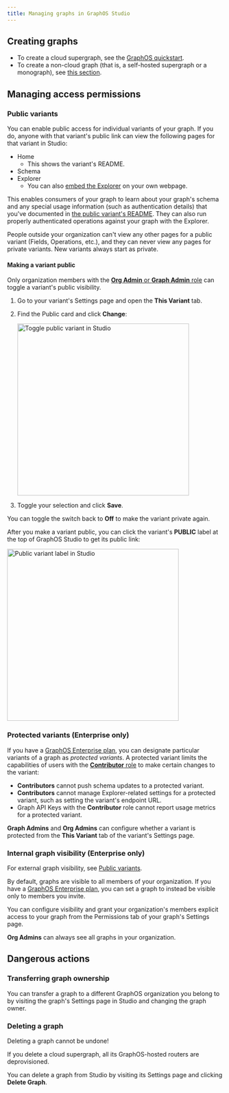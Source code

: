 ```yaml
---
title: Managing graphs in GraphOS Studio
---
```


## Creating graphs

- To create a cloud supergraph, see the [GraphOS quickstart](../quickstart/cloud/).
- To create a non-cloud graph (that is, a self-hosted supergraph or a monograph), see [this section](./#creating-graphs).

## Managing access permissions

### Public variants

You can enable public access for individual variants of your graph. If you do, anyone with that variant's public link can view the following pages for that variant in Studio:

- Home
  - This shows the variant's README.
- Schema
- Explorer
  - You can also [embed the Explorer](../explorer/embed-explorer/) on your own webpage.

This enables consumers of your graph to learn about your graph's schema and any special usage information (such as authentication details) that you've documented in [the public variant's README](#the-readme-page). They can also run properly authenticated operations against your graph with the Explorer.

People outside your organization can't view any other pages for a public variant (Fields, Operations, etc.), and they can never view any pages for private variants. New variants always start as private.

#### Making a variant public

<Note>

Only organization members with the [**Org Admin** or **Graph Admin** role](../org/members/) can toggle a variant's public visibility.

</Note>

1. Go to your variant's Settings page and open the **This Variant** tab.
2. Find the Public card and click **Change**:

   <img
     class="screenshot"
     src="../../img/toggle-public-protected-variant.png"
     alt="Toggle public variant in Studio"
     width="400"
   />

3. Toggle your selection and click **Save**.

You can toggle the switch back to **Off** to make the variant private again.

After you make a variant public, you can click the variant's **PUBLIC** label at the top of GraphOS Studio to get its public link:

<img
  className="screenshot"
  src="../../img/public-variant-label.jpg"
  alt="Public variant label in Studio"
  width="400"
/>

### Protected variants (Enterprise only)

If you have a [GraphOS Enterprise plan](../enterprise/), you can designate particular variants of a graph as _protected variants_. A protected variant limits the capabilities of users with the [**Contributor** role](../org/members/#organization-wide-member-roles) to make certain changes to the variant:

- **Contributors** cannot push schema updates to a protected variant.
- **Contributors** cannot manage Explorer-related settings for a protected variant, such as setting the variant's endpoint URL.
- Graph API Keys with the **Contributor** role cannot report usage metrics for a protected variant.

**Graph Admins** and **Org Admins** can configure whether a variant is protected from the **This Variant** tab of the variant's Settings page.

### Internal graph visibility (Enterprise only)

<Tip>

For external graph visibility, see [Public variants](#public-variants).

</Tip>

By default, graphs are visible to all members of your organization. If you have a [GraphOS Enterprise plan](../enterprise/), you can set a graph to instead be visible only to members you invite.

You can configure visibility and grant your organization's members explicit access to your graph from the Permissions tab of your graph's Settings page.

<Note>

**Org Admins** can always see all graphs in your organization.

</Note>

## Dangerous actions

### Transferring graph ownership

You can transfer a graph to a different GraphOS organization you belong to
by visiting the graph's Settings page in Studio and changing the graph owner.

### Deleting a graph

<Caution>

Deleting a graph cannot be undone!

If you delete a cloud supergraph, all its GraphOS-hosted routers are deprovisioned.

</Caution>

You can delete a graph from Studio by visiting its Settings page and clicking
**Delete Graph**.
